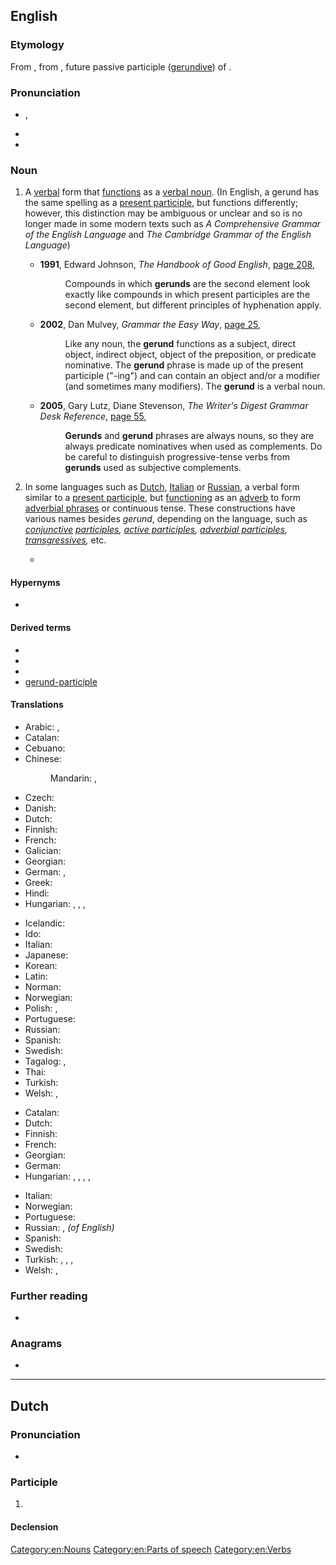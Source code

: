==English==

===Etymology===
From {{bor|en|la|gerundium}}, from {{m|la|gerundus||which is to be carried out}}, future passive participle ([[gerundive]]) of {{m|la|gerō||carry, bear}}.

===Pronunciation===
* {{enPR|jěr'-ənd}}, {{IPA|en|/ˈdʒɛɹənd/|/-ʌnd/}}
* {{audio|en|LL-Q1860 (eng)-Vealhurl-gerund.wav|Audio (RP)}}
* {{rhymes|en|ɛɹənd|ɛɹʌnd}}

===Noun===
{{en-noun}}
{{examples|sense=English, verbal noun|examples=* {{ux|en|'''Walking''' is good exercise.}}
* {{ux|en|The baby's '''crying''' was a constant annoyance.}}
* {{ux|en|He most enjoyed the '''singing'''.}}}}
{{examples|sense=Russian, adverbial|examples={{ux|ru|Нельзя́ переходи́ть у́лицу, '''чита́я''' газе́ту.|One shouldn’t cross a street '''while reading''' a newspaper.|nocat=1}}}}
{{examples|sense=Afrikaans, adverbial|examples={{ux|af|Daardie vent stap '''al lesende''' die straat oor!|That fellow is crossing the street '''while reading'''!|nocat=1}}}}

# {{lb|en|grammar}} A [[verbal]] form that [[function]]s as a [[verbal noun]]. (In English, a gerund has the same spelling as a [[present participle]], but functions differently; however, this distinction may be ambiguous or unclear and so is no longer made in some modern texts such as ''A Comprehensive Grammar of the English Language'' and ''The Cambridge Grammar of the English Language'')
#* '''1991''', Edward Johnson, ''The Handbook of Good English'', [http://books.google.com.au/books?id=n0IJ8GcdJ6IC&pg=PA208&dq=%22gerund%22%7C%22gerunds%22&hl=en&sa=X&ei=nQwEVMTaM4Lg8AWPloCADA&redir_esc=y#v=onepage&q=%22gerund%22%7C%22gerunds%22&f=false page 208],
#*: Compounds in which '''gerunds''' are the second element look exactly like compounds in which present participles are the second element, but different principles of hyphenation apply.
#* '''2002''', Dan Mulvey, ''Grammar the Easy Way'', [http://books.google.com.au/books?id=L9ni2hGHlMEC&pg=PA25&dq=%22gerund%22%7C%22gerunds%22&hl=en&sa=X&ei=nQwEVMTaM4Lg8AWPloCADA&redir_esc=y#v=onepage&q=%22gerund%22%7C%22gerunds%22&f=false page 25],
#*: Like any noun, the '''gerund''' functions as a subject, direct object, indirect object, object of the preposition, or predicate nominative. The '''gerund''' phrase is made up of the present participle ("-ing") and can contain an object and/or a modifier (and sometimes many modifiers). The '''gerund''' is a verbal noun.
#* '''2005''', Gary Lutz, Diane Stevenson, ''The Writer's Digest Grammar Desk Reference'', [https://web.archive.org/web/20160917095905/https://books.google.com.au/books?id=SsQ9ugnMcpUC&pg=PA55&dq=%22gerund%22%7C%22gerunds%22&hl=en&sa=X&ei=nQwEVMTaM4Lg8AWPloCADA&redir_esc=y#v=onepage&q=%22gerund%22%7C%22gerunds%22&f=false page 55],
#*: '''Gerunds''' and '''gerund''' phrases are always nouns, so they are always predicate nominatives when used as complements. Do be careful to distinguish progressive-tense verbs from '''gerunds''' used as subjective complements.
# {{lb|en|grammar}} In some languages such as [[Dutch]], [[Italian]] or [[Russian]], a verbal form similar to a [[present participle]], but [[function]]ing as an [[adverb]] to form [[adverbial phrase]]s or continuous tense. These constructions have various names besides ''gerund'', depending on the language, such as ''[[conjunctive]] [[participle]]s, [[active participle]]s,  [[adverbial participle]]s, [[transgressive]]s,'' etc.
#* {{quote-book|en|year=2013|isbn=978-1444137699|edition=Kindle|title=A New Reference Grammar of Modern Spanish|author=John Butt|publisher=Routledge|author2=Carmen Benjamin|passage=The Spanish '''gerund''' is quite unlike the English -ing form (‘walking’, ‘replying’, ‘saying’, etc.), which can function as a gerund, a present participle, a noun or an adjective; and it is also unlike the French form ending in ''-ant'', which covers the functions of both the Spanish '''gerund''' and the adjectival form in ''-ante'', ''-(i)ente'' discussed at 19.4.}}

====Hypernyms====
* {{l|en|verbal}}

====Derived terms====
* {{l|en|gerundive}}
* {{l|en|gerundial}}
* {{l|en|gerundal}}
* [[gerund-participle]]

====Translations====
{{trans-top|verb form functioning as a verbal noun}}
* Arabic: {{t|ar|صِيغَة فِعْل|m|tr=ṣīḡat fiʿl}}, {{t+|ar|مَصْدَر|m}}
* Catalan: {{t+|ca|gerundi|m}}
* Cebuano: {{t|ceb|punglihongan}}
* Chinese:
*: Mandarin: {{t+|cmn|動名詞|sc=Hani}}, {{t+|cmn|动名词|tr=dòng-míngcí|sc=Hani}}
* Czech: {{t|cs|gerundium|n}}
* Danish: {{t|da|gerundium|n}}
* Dutch: {{t+|nl|gerundium|n}}
* Finnish: {{t+|fi|gerundi}}
* French: {{t+|fr|gérondif|m}}
* Galician: {{t+|gl|xerundio|m}}
* Georgian: {{t|ka|გერუნდი}}
* German: {{t+|de|Gerundium|n}}, {{t|de|Vertretungswort}}
* Greek: {{t+|el|γερούνδιο|n}}
* Hindi: {{t|hi|क्रियावाचक संज्ञा}}
* Hungarian: {{t+|hu|gerundium}}, {{t|hu|ing-es alak}}, {{t|hu|[[igéből]] [[képzett]] [[főnév]]}}, {{t|hu|deverbális főnév}}
{{trans-mid}}
* Icelandic: {{t|is|gerund|n}}
* Ido: {{t+|io|gerundio}}
* Italian: {{t+|it|gerundio|m}}
* Japanese: {{t+|ja|動名詞|tr=どうめいし, dōmeishi}}
* Korean: {{t+|ko|동명사}}
* Latin: {{t|la|gerundium|n}}
* Norman: {{t|nrf|nom vèrbal|m}}
* Norwegian: {{t+|no|gerundium|n}}
* Polish: {{t+|pl|rzeczownik odczasownikowy|m}}, {{t+|pl|odsłownik|m}}
* Portuguese: {{t+|pt|gerúndio|m}}
* Russian: {{t+|ru|геру́ндий|m}}
* Spanish: {{t+|es|gerundio|m}}
* Swedish: {{t+|sv|gerundium|n}}
* Tagalog: {{t|tl|pandiwang makangalan}}, {{t|tl|pangngalang-diwa}}
* Thai: {{t+|th|อาการนาม}}
* Turkish: {{t+|tr|ulaç}}
* Welsh: {{t|cy|gerwnd|m}}, {{t|cy|cyfrediad|m}}
{{trans-bottom}}

{{trans-top|verb form functioning as an adverb}}
* Catalan: {{t+|ca|gerundi|m}}
* Dutch: {{t+|nl|gerundium|n}}
* Finnish: {{t+|fi|gerundi}}
* French: {{t+|fr|gérondif|m}}
* Georgian: {{t|ka|გერუნდი}}
* German: {{t+|de|Gerundium|n}}
* Hungarian: {{t+|hu|gerundium}}, {{t|hu|ing-es alak}}, {{t+|hu|határozói igenév}}, {{t|hu|[[igéből]] [[képzett]] [[határozó]]}}, {{t|hu|[[deverbális]] [[határozó]]}}
{{trans-mid}}
* Italian: {{t+|it|gerundio|m}}
* Norwegian: {{t+|no|gerundium|n}}
* Portuguese: {{t+|pt|gerúndio|m}}
* Russian: {{t+|ru|дееприча́стие|n}}, {{t+|ru|геру́ндий|m}}'' (of English)''
* Spanish: {{t+|es|gerundio|m}}
* Swedish: {{t+|sv|gerundium|n}}
* Turkish: {{t+|tr|zarf-fiil}}, {{t+|tr|ulaç}}, {{t+|tr|durum ulacı}}, {{t+|tr|sıla sıygası}}
* Welsh: {{t|cy|gerwnd|m}}, {{t|cy|cyfrediad|m}}
{{trans-bottom}}

===Further reading===
* {{pedia}}

===Anagrams===
* {{anagrams|en|a=degnru|gurned|nudger|runged}}

[[Category:en:Nouns]]
[[Category:en:Parts of speech]]
[[Category:en:Verbs]]

----

==Dutch==

===Pronunciation===
* {{audio|nl|Nl-gerund.ogg|Audio}}

===Participle===
{{nl-past-ptc}}

# {{nl-verb form of|t=past|m=ptc|runnen}}

====Declension====
{{rfinfl|nl|participle}}